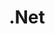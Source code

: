 ---
title: '.Net'
description: 'Learn how to integrate with the Flux OS platform using our .NET SDK.'
---